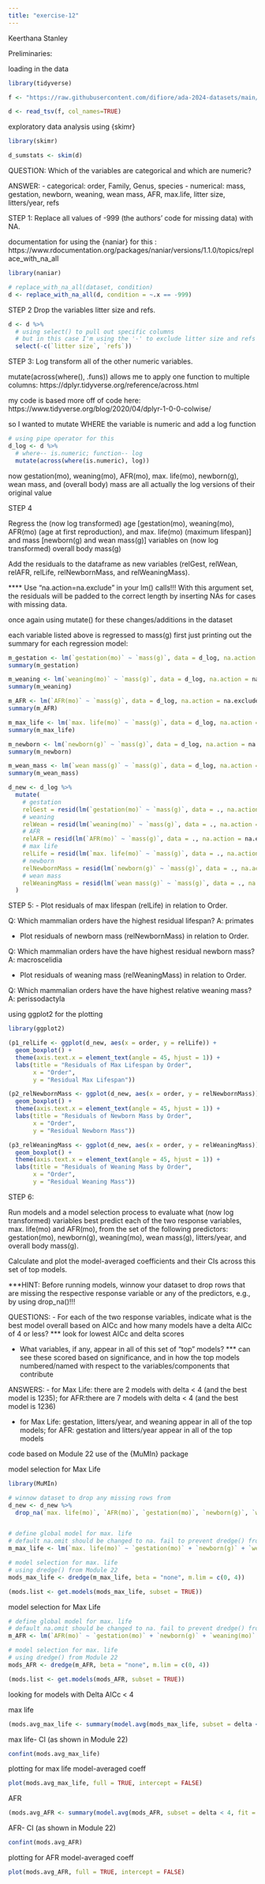 ```yaml
---
title: "exercise-12"
---
```

Keerthana Stanley



Preliminaries: 

loading in the data
```r
library(tidyverse)

f <- "https://raw.githubusercontent.com/difiore/ada-2024-datasets/main/Mammal_lifehistories_v2.txt"

d <- read_tsv(f, col_names=TRUE)
```


exploratory data analysis using {skimr}
```r
library(skimr)

d_sumstats <- skim(d)
```


QUESTION:
Which of the variables are categorical and which are numeric?

ANSWER:
  - categorical: order, Family, Genus, species
  - numerical: mass, gestation, newborn, weaning, wean mass, AFR, max.life, litter size, litters/year, refs
  
  









STEP 1:
Replace all values of -999 (the authors’ code for missing data) with NA.

documentation for using the {naniar} for this : https://www.rdocumentation.org/packages/naniar/versions/1.1.0/topics/replace_with_na_all


```r
library(naniar)

# replace_with_na_all(dataset, condition)
d <- replace_with_na_all(d, condition = ~.x == -999)
```






STEP 2
Drop the variables litter size and refs.
```r
d <- d %>% 
  # using select() to pull out specific columns
  # but in this case I'm using the '-' to exclude litter size and refs
  select(-c(`litter size`, `refs`))
```







STEP 3:
Log transform all of the other numeric variables.


mutate(across(where(), .funs)) allows me to apply one function to multiple columns:
https://dplyr.tidyverse.org/reference/across.html

my code is based more off of code here: https://www.tidyverse.org/blog/2020/04/dplyr-1-0-0-colwise/



so I wanted to mutate WHERE the variable is numeric and add a log function
```r
# using pipe operator for this
d_log <- d %>%
  # where-- is.numeric; function-- log
  mutate(across(where(is.numeric), log))
```

now gestation(mo), weaning(mo), AFR(mo), max. life(mo), newborn(g), wean mass, and (overall body) mass are all actually the log versions of their original value






STEP 4

Regress the (now log transformed) age [gestation(mo), weaning(mo), AFR(mo) (age at first reproduction), and max. life(mo) (maximum lifespan)] and mass [newborn(g) and wean mass(g)] variables on (now log transformed) overall body mass(g) 

Add the residuals to the dataframe as new variables (relGest, relWean, relAFR, relLife, relNewbornMass, and relWeaningMass).


**** Use “na.action=na.exclude” in your lm() calls!!! 
With this argument set, the residuals will be padded to the correct length by inserting NAs for cases with missing data.


once again using mutate() for these changes/additions in the dataset


each variable listed above is regressed to  mass(g)
first just printing out the summary for each regression model:
```r
m_gestation <- lm(`gestation(mo)` ~ `mass(g)`, data = d_log, na.action = na.exclude)
summary(m_gestation)

m_weaning <- lm(`weaning(mo)` ~ `mass(g)`, data = d_log, na.action = na.exclude)
summary(m_weaning)

m_AFR <- lm(`AFR(mo)` ~ `mass(g)`, data = d_log, na.action = na.exclude)
summary(m_AFR)

m_max_life <- lm(`max. life(mo)` ~ `mass(g)`, data = d_log, na.action = na.exclude)
summary(m_max_life)

m_newborn <- lm(`newborn(g)` ~ `mass(g)`, data = d_log, na.action = na.exclude)
summary(m_newborn)

m_wean_mass <- lm(`wean mass(g)` ~ `mass(g)`, data = d_log, na.action = na.exclude)
summary(m_wean_mass)
```



```r
d_new <- d_log %>%
  mutate(
    # gestation 
    relGest = resid(lm(`gestation(mo)` ~ `mass(g)`, data = ., na.action = na.exclude)),
    # weaning 
    relWean = resid(lm(`weaning(mo)` ~ `mass(g)`, data = ., na.action = na.exclude)),
    # AFR
    relAFR = resid(lm(`AFR(mo)` ~ `mass(g)`, data = ., na.action = na.exclude)),
    # max life 
    relLife = resid(lm(`max. life(mo)` ~ `mass(g)`, data = ., na.action = na.exclude)),
    # newborn
    relNewbornMass = resid(lm(`newborn(g)` ~ `mass(g)`, data = ., na.action = na.exclude)),
    # wean mass
    relWeaningMass = resid(lm(`wean mass(g)` ~ `mass(g)`, data = ., na.action = na.exclude))
  )

```









STEP 5:
- Plot residuals of max lifespan (relLife) in relation to Order. 

Q: Which mammalian orders have the highest residual lifespan?
A: primates


- Plot residuals of newborn mass (relNewbornMass) in relation to Order. 

Q: Which mammalian orders have the have highest residual newborn mass?
A: macroscelidia

- Plot residuals of weaning mass (relWeaningMass) in relation to Order. 

Q: Which mammalian orders have the have highest relative weaning mass?
A: perissodactyla 



using ggplot2 for the plotting
```r
library(ggplot2)

(p1_relLife <- ggplot(d_new, aes(x = order, y = relLife)) +
  geom_boxplot() +
  theme(axis.text.x = element_text(angle = 45, hjust = 1)) +
  labs(title = "Residuals of Max Lifespan by Order", 
       x = "Order", 
       y = "Residual Max Lifespan"))

(p2_relNewbornMass <- ggplot(d_new, aes(x = order, y = relNewbornMass)) +
  geom_boxplot() +
  theme(axis.text.x = element_text(angle = 45, hjust = 1)) +
  labs(title = "Residuals of Newborn Mass by Order", 
       x = "Order", 
       y = "Residual Newborn Mass"))

(p3_relWeaningMass <- ggplot(d_new, aes(x = order, y = relWeaningMass)) +
  geom_boxplot() +
  theme(axis.text.x = element_text(angle = 45, hjust = 1)) +
  labs(title = "Residuals of Weaning Mass by Order", 
       x = "Order", 
       y = "Residual Weaning Mass"))

```












STEP 6:

Run models and a model selection process to evaluate what (now log transformed) variables best predict each of the two response variables, max. life(mo) and AFR(mo), from the set of the following predictors: gestation(mo), newborn(g), weaning(mo), wean mass(g), litters/year, and overall body mass(g).

Calculate and plot the model-averaged coefficients and their CIs across this set of top models.


***HINT: Before running models, winnow your dataset to drop rows that are missing the respective response variable or any of the predictors, e.g., by using drop_na()!!!



QUESTIONS:
  - For each of the two response variables, indicate what is the best model overall based on AICc and how many models have a delta AICc of 4 or less?
        *** look for lowest AICc and delta scores
        
  - What variables, if any, appear in all of this set of “top” models?
        *** can see these scored based on significance, and in how the top models numbered/named with respect to the              variables/components that contribute


ANSWERS:
  - for Max Life: there are 2 models with  delta < 4 (and the best model is 1235); 
    for AFR:there are 7 models with delta < 4 (and the best model is 1236)
    
  - for Max Life: gestation, litters/year, and weaning appear in all of the top models; 
    for AFR: gestation and litters/year appear in all of the top models


code based on Module 22 use of the {MuMIn} package

model selection for Max Life
```r
library(MuMIn)

# winnow dataset to drop any missing rows from
d_new <- d_new %>%
  drop_na(`max. life(mo)`, `AFR(mo)`, `gestation(mo)`, `newborn(g)`, `weaning(mo)`, `wean mass(g)`, `litters/year`, `mass(g)`)


# define global model for max. life
# default na.omit should be changed to na. fail to prevent dredge() from trying to fit submodels
m_max_life <- lm(`max. life(mo)` ~ `gestation(mo)` + `newborn(g)` + `weaning(mo)` + `wean mass(g)` + `litters/year` + `mass(g)`, data = d_new, na.action = "na.fail")

# model selection for max. life
# using dredge() from Module 22
mods_max_life <- dredge(m_max_life, beta = "none", m.lim = c(0, 4))

(mods.list <- get.models(mods_max_life, subset = TRUE))
```


model selection for Max Life
```r
# define global model for max. life
# default na.omit should be changed to na. fail to prevent dredge() from trying to fit submodels
m_AFR <- lm(`AFR(mo)` ~ `gestation(mo)` + `newborn(g)` + `weaning(mo)` + `wean mass(g)` + `litters/year` + `mass(g)`, data = d_new, na.action = "na.fail")

# model selection for max. life
# using dredge() from Module 22
mods_AFR <- dredge(m_AFR, beta = "none", m.lim = c(0, 4))

(mods.list <- get.models(mods_AFR, subset = TRUE))
```



looking for models with Delta AICc < 4

max life
```r
(mods.avg_max_life <- summary(model.avg(mods_max_life, subset = delta < 4, fit = TRUE)))
```
max life- CI (as shown in Module 22)
```r
confint(mods.avg_max_life)
```
plotting for max life model-averaged coeff
```r
plot(mods.avg_max_life, full = TRUE, intercept = FALSE)
```





AFR
```r
(mods.avg_AFR <- summary(model.avg(mods_AFR, subset = delta < 4, fit = TRUE)))
```

AFR- CI (as shown in Module 22)
```r
confint(mods.avg_AFR)
```

plotting for AFR model-averaged coeff
```r
plot(mods.avg_AFR, full = TRUE, intercept = FALSE)
```




